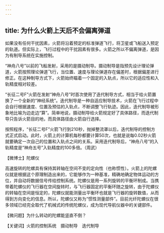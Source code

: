 ```yaml
---
---
---
```

title: 为什么火箭上天后不会偏离弹道
---




如果没有任何干扰因素，火箭将沿着预定的标准弹道飞行，将卫星或飞船送入预定的轨道。但实际上，飞行过程中的干扰因素有很多。火箭之所以不偏离弹道，是因为有制导系统在实施控制。

“神舟八号”以前的飞船发射，采用的是摄动制导。摄动制导是指预先设计理论弹道，火箭按照理论弹道飞行，当位置、速度与理论弹道存在偏差时，根据偏差进行修正。在这种制导方式下，火箭始终瞄着一个固定的入轨点，所以它的适应性和入轨精度相对较差。

“长征二号F”火箭在发射“神舟八号”时首次使用了迭代制导方式，相当于给火箭置换了一个全新的“神经系统”。迭代制导是一种自适应制导技术，火箭在飞行过程中会自行根据速度、位置及预估的入轨点，不断调整飞行轨迹。因此，迭代制导被形象地比喻为边走边“算”。简单地说，摄动制导给火箭规定好了具体路径，而迭代制导只告诉火箭目的地，而具体路径由火箭自行选择。



按照程序，“长征二号F”火箭飞行到210秒，抛掉整流罩以后，迭代制导的控制方式正式启动。此时，火箭上的计算机每秒都要计算50次，也就是说每0.02秒火箭就要确定一次自己的位置和入轨点之间的关系。采用迭代制导后，“神舟八号”的入轨精度是“神舟五号”入轨精度的100多倍。（周武）





【微博士】陀螺仪

高速旋转的陀螺具有保持其转轴在空间不变的定向性（也称惯性）。火箭上的陀螺仪就是根据这个原理制造出来的，它能够作为一种基准，精确地确定物体运动的方位，并自动将数据信号传给控制系统。陀螺仪是用一系列旋转的平衡环制成。当携带着陀螺仪的飞行器在空间旋转时，与飞行器固定的平衡环随之旋转，由于陀螺仪的转轴在空间是恒定的，陀螺仪就能测量出平衡环也就是飞行器的旋转数值，从而得到方向变化的信息。所以，陀螺仪又称为“惯性测量部件”。目前光纤陀螺仪在很多领域已经完全取代了机械式的传统陀螺仪，成为现代导航仪器中的关键部件。

【微问题】为什么转动的陀螺能竖直不倒？

【关键词】火箭的控制系统　摄动制导　迭代制导